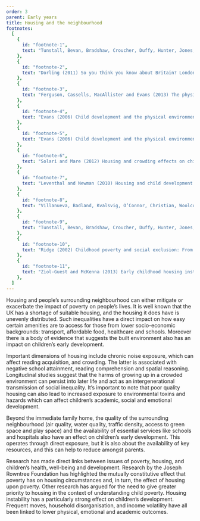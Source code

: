 ```yaml
---
order: 3
parent: Early years
title: Housing and the neighbourhood
footnotes:
  [
    {
      id: "footnote-1",
      text: "Tunstall, Bevan, Bradshaw, Croucher, Duffy, Hunter, Jones, Rugg, Wallace, and Wilcox (2013) The links between housing and poverty an evidence review. The Joseph Rowntree Foundation.",
    },
    {
      id: "footnote-2",
      text: "Dorling (2011) So you think you know about Britain? London: Constable.",
    },
    {
      id: "footnote-3",
      text: "Ferguson, Cassells, MacAllister and Evans (2013) The physical environment and child development: An international review. International Journal of Psychology.",
    },
    {
      id: "footnote-4",
      text: "Evans (2006) Child development and the physical environment. Annual review of psychology.",
    },
    {
      id: "footnote-5",
      text: "Evans (2006) Child development and the physical environment. Annual review of psychology.",
    },
    {
      id: "footnote-6",
      text: "Solari and Mare (2012) Housing and crowding effects on children’s wellbeing. Social science research.",
    },
    {
      id: "footnote-7",
      text: "Leventhal and Newman (2010) Housing and child development. Children and Youth Services.",
    },
    {
      id: "footnote-8",
      text: "Villanueva, Badland, Kvalsvig, O’Connor, Christian, Woolcock, Giles-Corti, Goldfeld (2016) Can the neighbourhood built environment make a difference in children’s development? Building the research agenda to create evidence for place-based children’s policy. Academic paediatrics.",
    },
    {
      id: "footnote-9",
      text: "Tunstall, Bevan, Bradshaw, Croucher, Duffy, Hunter, Jones, Rugg, Wallace, and Wilcox (2013) The links between housing and poverty an evidence review. The Joseph Rowntree Foundation.",
    },
    {
      id: "footnote-10",
      text: "Ridge (2002) Childhood poverty and social exclusion: From a child’s perspective. Bristol Policy Press; Ridge (2009) Living with poverty: A review of the literature on children’s and families’ experiences of poverty. Department for Work and pensions report; Ridge (2011) The everyday costs of poverty in childhood: A review of qualitative research exploring the lives and experiences of low-income children in the UK. Children & Society.",
    },
    {
      id: "footnote-11",
      text: "Ziol-Guest and McKenna (2013) Early childhood housing instability and school readiness. Child Development; Coley, Lynch, and Kull (2015) Early exposure to environmental chaos and children’s physical and mental health; Garrett-Peters, Mokrova, Vernon-Feagans, Willoughby, Pan (2016) The role of household chaos in understanding relations between early poverty and chilren’s academic achievement. Early Child Research Quarterly.",
    },
  ]
---
```



Housing and people’s surrounding neighbourhood can either mitigate or exacerbate the impact
of poverty on people’s lives.<FootnoteLink text="1"/> It is well 
known that the UK has a shortage of suitable housing, and the housing it does have is unevenly
 distributed.<FootnoteLink text="2"/> Such inequalities have a direct impact
on how easy certain amenities are to access for those from lower socio-economic backgrounds:
transport, affordable food, healthcare and schools. Moreover there is a body of evidence that
suggests the built environment also has an impact on children’s early 
development.<FootnoteLink text="3"/>

<ResearchImage imageName="housing-and-neighbourhood-1.jpg" />

Important dimensions of housing include chronic noise exposure, which can affect reading
acquisition,<FootnoteLink text="4"/> and crowding. The latter is 
associated with negative school attainment, reading comprehension and spatial 
reasoning.<FootnoteLink text="5"/> Longitudinal studies suggest that the harms
of growing up in a crowded environment can persist into later life and act as an intergenerational
transmission of social inequality.<FootnoteLink text="6"/> It’s 
important to note that poor quality housing can also lead to increased exposure to environmental 
toxins and hazards which can affect children’s academic, social and emotional 
development.<FootnoteLink text="7"/>

Beyond the immediate family home, the quality of the surrounding neighbourhood
(air quality, water quality, traffic density, access to green space and play space) and
the availability of essential services like schools and hospitals also have an effect on
children’s early development. This operates through direct exposure, but it is also about
the availability of key resources, and this can help to reduce amongst 
parents.<FootnoteLink text="8"/>

<ResearchImage imageName="housing-and-neighbourhood-2.jpg" />

Research has made direct links between issues of poverty, housing, and
children’s health, well-being and development. Research by the Joseph Rowntree
Foundation has highlighted the mutually constitutive effect that poverty has on
housing circumstances and, in turn, the effect of housing upon
poverty.<FootnoteLink text="9"/> Other research has
argued for the need to give greater priority to housing in the context of
understanding child poverty.<FootnoteLink
text="10"/> Housing instability has a particularly
strong effect on children’s development. Frequent moves, household
disorganisation, and income volatility have all been linked to lower physical,
emotional and academic outcomes.<FootnoteLink
text="11"/>
